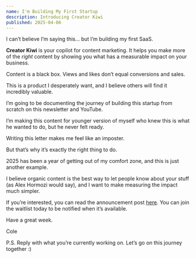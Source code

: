```yaml
---
name: I'm Building My First Startup
description: Introducing Creator Kiwi
published: 2025-04-06
---
```


I can’t believe I’m saying this… but I’m building my first SaaS.

**Creator Kiwi** is your copilot for content marketing. It helps you make more of the _right_ content by showing you what has a measurable impact on your business.

Content is a black box. Views and likes don’t equal conversions and sales.

This is a product I desperately want, and I believe others will find it incredibly valuable.

I’m going to be documenting the journey of building this startup from scratch on this newsletter and YouTube.

I’m making this content for younger version of myself who knew this is what he wanted to do, but he never felt ready.

Writing this letter makes me feel like an imposter.

But that’s why it’s exactly the right thing to do.

2025 has been a year of getting out of my comfort zone, and this is just another example.

I believe organic content is the best way to let people know about your stuff (as Alex Hormozi would say), and I want to make measuring the impact much simpler.

If you’re interested, you can read the announcement post [here](https://creatorkiwi.com/blog/introducing-creatorkiwi). You can join the waitlist today to be notified when it’s available.

Have a great week.

Cole

P.S. Reply with what you’re currently working on. Let’s go on this journey together :)
